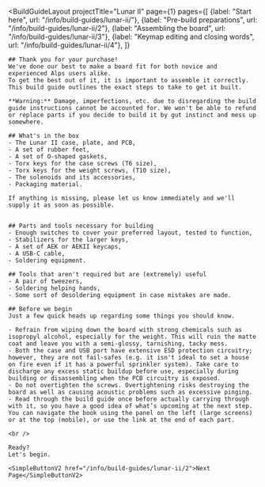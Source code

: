 ---
---


<BuildGuideLayout 
	projectTitle="Lunar II"
  page={1}
  pages={[
    {label: "Start here", url: "/info/build-guides/lunar-ii/"},
    {label: "Pre-build preparations", url: "/info/build-guides/lunar-ii/2"},
    {label: "Assembling the board", url: "/info/build-guides/lunar-ii/3"},
    {label: "Keymap editing and closing words", url: "/info/build-guides/lunar-ii/4"},
  ]}
>

  <AltMarkdownRenderer>
    <SimpleImageV2 src="/images/lunar-ii/lunar-ii-proto-side-rear-left-medium.avif" class="w-full mx-auto" />
    <SimpleImageV2 src="/images/build-guides/lunar-ii/lunar-ii-build-guide-header.png" class="max-w-[400px] mx-auto" />

    ## Thank you for your purchase!  
    We've done our best to make a board fit for both novice and experienced Alps users alike.  
    To get the best out of it, it is important to assemble it correctly.  
    This build guide outlines the exact steps to take to get it built.  
      
    **Warning:** Damage, imperfections, etc. due to disregarding the build guide instructions cannot be accounted for. We won't be able to refund or replace parts if you decide to build it by gut instinct and mess up somewhere.  
      
    ## What's in the box 
    - The Lunar II case, plate, and PCB,
    - A set of rubber feet,
    - A set of O-shaped gaskets,
    - Torx keys for the case screws (T6 size),
    - Torx keys for the weight screws, (T10 size),
    - The solenoids and its accessories,
    - Packaging material.  
      
    If anything is missing, please let us know immediately and we'll supply it as soon as possible.


    ## Parts and tools necessary for building
    - Enough switches to cover your preferred layout, tested to function,
    - Stabilizers for the larger keys,
    - A set of AEK or AEKII keycaps,
    - A USB-C cable,
    - Soldering equipment.

    ## Tools that aren't required but are (extremely) useful
    - A pair of tweezers,
    - Soldering helping hands,
    - Some sort of desoldering equipment in case mistakes are made.

    ## Before we begin
    Just a few quick heads up regarding some things you should know.

    - Refrain from wiping down the board with strong chemicals such as isopropyl alcohol, especially for the weight. This will ruin the matte coat and leave you with a semi-glossy, tarnishing, tacky mess.
    - Both the case and USB port have extensive ESD protection circuitry; however, they are not fail-safes (e.g. it isn't ideal to set a house on fire even if it has a powerful sprinkler system). Take care to discharge any excess static buildup before use, especially during building or disassembling when the PCB circuitry is exposed.
    - Do not overtighten the screws. Overtightening risks destroying the board as well as causing acoustic problems such as excessive pinging.
    - Read through the build guide once before actually carrying through with it, so you have a good idea of what’s upcoming at the next step. You can navigate the book using the panel on the left (large screens) or at the top (mobile), or use the link at the end of each part.

    <br />

    Ready?  
    Let's begin.

    <SimpleButtonV2 href="/info/build-guides/lunar-ii/2">Next Page</SimpleButtonV2>
    
    
  </AltMarkdownRenderer>
			
</BuildGuideLayout>


